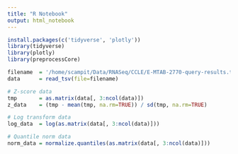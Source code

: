 ```yaml
---
title: "R Notebook"
output: html_notebook
---
```


```r
install.packages(c('tidyverse', 'plotly'))
library(tidyverse)
library(plotly)
library(preprocessCore)

filename  = '/home/scampit/Data/RNASeq/CCLE/E-MTAB-2770-query-results.tpms.tsv'
data      = read_tsv(file=filename)

# Z-score data
tmp       = as.matrix(data[, 3:ncol(data)])
z_data    = (tmp - mean(tmp, na.rm=TRUE)) / sd(tmp, na.rm=TRUE)

# Log transform data
log_data  = log(as.matrix(data[, 3:ncol(data)]))

# Quantile norm data
norm_data = normalize.quantiles(as.matrix(data[, 3:ncol(data)]))

```